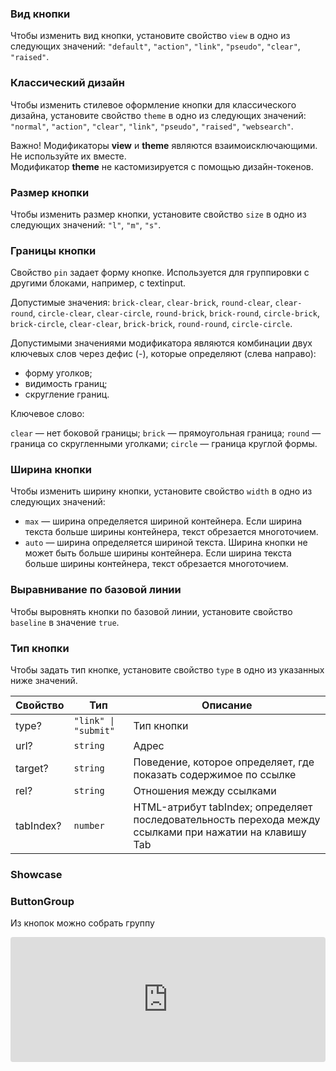 
### Вид кнопки

Чтобы изменить вид кнопки, установите свойство `view` в одно из следующих значений: `"default"`, `"action"`, `"link"`, `"pseudo"`, `"clear"`, `"raised"`.

<Example
    component={ButtonView}
    source={viewButtonSource}
/>

### Классический дизайн

Чтобы изменить стилевое оформление кнопки для классического дизайна, установите свойство `theme` в одно из следующих значений: `"normal"`, `"action"`, `"clear"`, `"link"`, `"pseudo"`, `"raised"`, `"websearch"`.

<Disclaimer>
    <p>
    Важно! Модификаторы <b>view</b> и <b>theme</b> являются взаимоисключающими. Не используйте их вместе. <br />
    Модификатор <b>theme</b>  не кастомизируется с помощью дизайн-токенов.
    </p>
</Disclaimer>

<Example
    component={ButtonTheme}
    source={themeButtonSource}
/>

### Размер кнопки

Чтобы изменить размер кнопки, установите свойство `size` в одно из следующих значений: `"l"`, `"m"`, `"s"`.

<Example
    component={ButtonSize}
    source={sizeButtonSource}
/>

### Границы кнопки

Свойство `pin` задает форму кнопке. Используется для группировки с другими блоками, например, с textinput.

Допустимые значения: `brick-clear`, `clear-brick`, `round-clear`, `clear-round`, `circle-clear`, `clear-circle`, `round-brick`, `brick-round`, `circle-brick`, `brick-circle`, `clear-clear`, `brick-brick`, `round-round`, `circle-circle`.

Допустимыми значениями модификатора являются комбинации двух ключевых слов через дефис (-), которые определяют (слева направо):

- форму уголков;
- видимость границ;
- скругление границ.

Ключевое слово:

`clear` — нет боковой границы;
`brick` — прямоугольная граница;
`round` — граница со скругленными уголками;
`circle` — граница круглой формы.

<Example
    component={Pin}
    source={pinSource}
/>

### Ширина кнопки

Чтобы изменить ширину кнопки, установите свойство `width` в одно из следующих значений:
- `max` — ширина определяется шириной контейнера. Если ширина текста больше ширины контейнера, текст обрезается многоточием.
- `auto` — ширина определяется шириной текста. Ширина кнопки не может быть больше ширины контейнера. Если ширина текста больше ширины контейнера, текст обрезается многоточием.

<Example
    component={ButtonWidth}
    source={widthButtonSource}
/>

### Выравнивание по базовой линии

Чтобы выровнять кнопки по базовой линии, установите свойство `baseline` в значение `true`.

### Тип кнопки

Чтобы задать тип кнопке, установите свойство `type` в одно из указанных ниже значений.

| Свойство  | Тип                  | Описание                                                                                                |
| --------- | -------------------- | ------------------------------------------------------------------------------------------------------  |
| type?     | `"link" \| "submit"` | Тип кнопки                                                                                              |
| url?      | `string`             | Адрес                                                                                                   |
| target?   | `string`             | Поведение, которое определяет, где показать содержимое по ссылке                                        |
| rel?      | `string`             | Отношения между ссылками                                                                                |
| tabIndex? | `number`             | HTML-атрибут tabIndex; определяет последовательность перехода между ссылками при нажатии на клавишу Tab |

### Showcase

<Example
    component={ButtonAll}
/>

### ButtonGroup

Из кнопок можно собрать группу

<iframe
    src="https://codesandbox.io/embed/button-radio-group-6b3s8?fontsize=14&hidenavigation=1&theme=dark"
    style="width:100%; height:200px; border:0; border-radius: 4px; overflow:hidden;"
    title="button radio group"
    allow="accelerometer; ambient-light-sensor; camera; encrypted-media; geolocation; gyroscope; hid; microphone; midi; payment; usb; vr; xr-spatial-tracking"
    sandbox="allow-forms allow-modals allow-popups allow-presentation allow-same-origin allow-scripts"
/>
